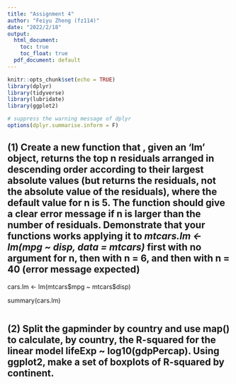 ```yaml
---
title: "Assignment 4"
author: "Feiyu Zheng (fz114)"
date: "2022/2/18"
output:
  html_document:
    toc: true
    toc_float: true
  pdf_document: default
---
```


```r
knitr::opts_chunk$set(echo = TRUE)
library(dplyr)
library(tidyverse)
library(lubridate)
library(ggplot2)

# suppress the warning message of dplyr
options(dplyr.summarise.inform = F)
```

## (1) Create a new function that , given an 'lm' object, returns the top n residuals arranged in descending order according to their largest absolute values (but returns the residuals, not the absolute value of the residuals), where the default value for n is 5. The function should give a clear error message if n is larger than the number of residuals. Demonstrate that your functions works applying it to *mtcars.lm \<- lm(mpg \~ disp, data = mtcars)* first with no argument for n, then with n = 6, and then with n = 40 (error message expected)

cars.lm \<- lm(mtcars\$mpg \~ mtcars\$disp)

summary(cars.lm)

```r

```

## (2) Split the gapminder by country and use map() to calculate, by country, the R-squared for the linear model lifeExp \~ log10(gdpPercap). Using ggplot2, make a set of boxplots of R-squared by continent.

```r

```
